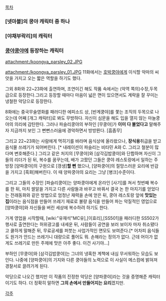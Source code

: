 [[목차]]

=== [넷마블]의 쿵야 캐릭터 중 하나 ===

=== [야채부락리]의 캐릭터 ===

=== [[쿵야쿵야]]에 등장하는 캐릭터 ===
attachment:/koongya_parsley_02.JPG

attachment:/koongya_parsley_01.JPG
11화에서는 [[호박쿵야]]에게 이식할 악마의 씨앗을 가지고 오는 짧은 역할을 하기도 했다.

그외 8화와 22~23화에 출연하며, 조연이긴 해도 작품 속에서는 (악역 쪽의)수장,두목급으로 등장한다.그리고 등장할 때마다 마음이 넓은 면이 있으면서도 계략을 잘 꾸미는 냉철한 악당으로 등장한다.  

8화에는 중국무술영화를 패러디한 에피소드 상, [반계쿵야]를 쫓는 조직의 두목으로 나오는데 어째 [개그 캐릭터]로 봐도 무방하다. 자신이 심문을 해도 입을 열지 않는 마늘쿵야의 의리에 감탄한다. 그러나 파슬리쿵야의 부하인 [무쿵야]가 '''이미 다 불었다고''' 말해주자 지금까지 보인 그 뻔뻔스러움에 경악하면서 방방뛴다. [흠좀무]

그리고 22~23화는 사람에게 먹히기를 바라며 음식상에 올라왔으나, '''장식용'''취급을 받고 음식물 쓰레기가 되어버린다. [* 내레이션이 파슬리는 비타민 A와 C. 그리고 철분이 많다며 변호해준다.] 그리고 같은 처지의 [무쿵야]와 [삼각김밥쿵야]와 단합하며 자신이 그들의 리더가 된 뒤, 복수를 꿈꾸는데, 배가 고팠던 그들은 쿵야 레스토랑에서 일하는 주방장 [양파쿵야]의 구원으로 [갱생]'''할 뻔''' 했으나, [양파쿵야]의 절망스러운 요리에 반감을 가지고 [흑화]해버린다. 이 때 양파쿵야의 요리는 그냥 [병크]수준이다.

그리고 그들의 수장인 [파슬리쿵야]는 양파쿵야에게 온라인 [사기]를 쳐서 첫번째 복수를 한 뒤, 마치 쌀알을 가지고 다른 사람들과 바꾸고 바꿔서 결국 논 한 마지기를 얻었다는 전래동화와 같은 방법으로 엄청난 재력을 손에 얻은 뒤, 쿵야 레스토랑 앞에 '''맛있는 집'''이라는 음식점을 만들어 쓰레기 재료로 불량 음식을 만들어 파는 악질적인 영업으로 [양파쿵야]와 자신들을 버린 세상에 복수하려 하기도 한다.

가게 영업을 시작할때, [wiki:"유재석"MC유],[이효리],[SS501]을 패러디한 SS502가
행사로 출연한다는 허위광고를 내세운 뒤, 사람들이 공연을 보러 보이자 마자 취소됐다고 쿨하게 말해준 뒤, 무료공세를 퍼붓는 사업가적인 면모도 보여준다.[* 어차피 음식들도 원가가 안드는 쓰레기니 대량으로 풀어도 뭐. 손해라는 정의가 없다. 근데 어이가 없게도 쓰레기로 만든 주제에 맛은 아주 좋다. 이건 사기야...]

부하인 [무쿵야]와 [삼각김밥쿵야]는 그녀의 냉혹한 계책에 내심 무서워하는 모습도 보인다. 나중에 [양파쿵야]의 기지와 다른 쿵야들의 노력으로 이 사실이 메스컴에 밝혀져 경찰서로 끌려가게 된다.

악당으로 나오긴 했지만 이 작품의 진정한 악당은 [양파쿵야]라는 것을 증명해준 캐릭터이기도 하다. 더 정확히 말하면 '''그의 손에서 만들어지는 요리'''겠지만.

[[각주]]
